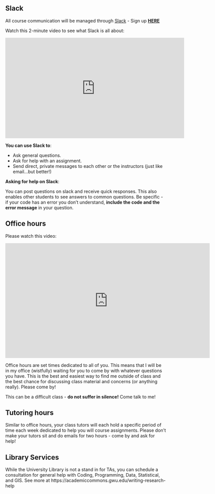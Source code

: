 ## Slack

All course communication will be managed through [Slack](https://4197-s20.slack.com/) - Sign up [**HERE**](https://join.slack.com/)

Watch this 2-minute video to see what Slack is all about:

<iframe width="560" height="315" src="https://www.youtube.com/embed/9RJZMSsH7-g" frameborder="0" allow="accelerometer; autoplay; encrypted-media; gyroscope; picture-in-picture" allowfullscreen></iframe>

**You can use Slack to**:

- Ask general questions.
- Ask for help with an assignment.
- Send direct, private messages to each other or the instructors (just like email...but better!)

**Asking for help on Slack**:

You can post questions on slack and receive quick responses. This also enables other students to see answers to common questions. Be specific - if your code has an error you don't understand, **include the code and the error message** in your question.

## Office hours

Please watch this video:

<iframe src="https://player.vimeo.com/video/270014784" width="640" height="360" frameborder="0" allow="autoplay; fullscreen" allowfullscreen="">
</iframe>

Office hours are set times dedicated to all of you. This means that I will be in my office (wistfully) waiting for you to come by with whatever questions you have. This is the best and easiest way to find me outside of class and the best chance for discussing class material and concerns (or anything really). Please come by!

This can be a difficult class - **do not suffer in silence!** Come talk to me!

## Tutoring hours

Similar to office hours, your class tutors will each hold a specific period of time each week dedicated to help you will course assignments. Please don't make your tutors sit and do emails for two hours - come by and ask for help!

## Library Services

While the University Library is not a stand in for TAs, you can schedule a consultation for general help with Coding, Programming, Data, Statistical, and GIS. See more at https://academiccommons.gwu.edu/writing-research-help



